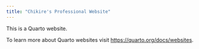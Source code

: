 ```yaml
---
title: "Chikire's Professional Website"
---
```


This is a Quarto website.

To learn more about Quarto websites visit <https://quarto.org/docs/websites>.
